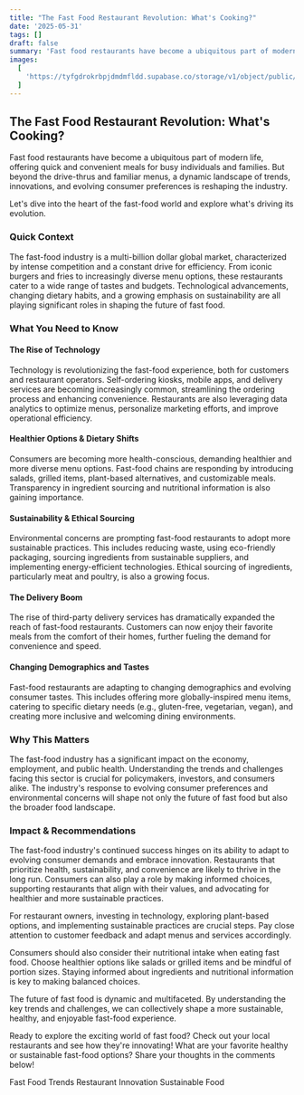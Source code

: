 ```yaml
---
title: "The Fast Food Restaurant Revolution: What's Cooking?"
date: '2025-05-31'
tags: []
draft: false
summary: 'Fast food restaurants have become a ubiquitous part of modern life, offering quick and convenient meals for busy individuals and families. But beyond the drive-thrus and familiar menus, a dynamic landscape of trends, innovations, and evolving consumer preferences is reshaping the industry.'
images:
  [
    'https://tyfgdrokrbpjdmdmfldd.supabase.co/storage/v1/object/public/image/2025-05-31-12-04-13-630+02-00.jpg',
  ]
---
```


## The Fast Food Restaurant Revolution: What's Cooking?

Fast food restaurants have become a ubiquitous part of modern life, offering quick and convenient meals for busy individuals and families. But beyond the drive-thrus and familiar menus, a dynamic landscape of trends, innovations, and evolving consumer preferences is reshaping the industry.

Let's dive into the heart of the fast-food world and explore what's driving its evolution.

### Quick Context

The fast-food industry is a multi-billion dollar global market, characterized by intense competition and a constant drive for efficiency. From iconic burgers and fries to increasingly diverse menu options, these restaurants cater to a wide range of tastes and budgets. Technological advancements, changing dietary habits, and a growing emphasis on sustainability are all playing significant roles in shaping the future of fast food.

### What You Need to Know

#### The Rise of Technology

Technology is revolutionizing the fast-food experience, both for customers and restaurant operators. Self-ordering kiosks, mobile apps, and delivery services are becoming increasingly common, streamlining the ordering process and enhancing convenience. Restaurants are also leveraging data analytics to optimize menus, personalize marketing efforts, and improve operational efficiency.

#### Healthier Options & Dietary Shifts

Consumers are becoming more health-conscious, demanding healthier and more diverse menu options. Fast-food chains are responding by introducing salads, grilled items, plant-based alternatives, and customizable meals. Transparency in ingredient sourcing and nutritional information is also gaining importance.

#### Sustainability & Ethical Sourcing

Environmental concerns are prompting fast-food restaurants to adopt more sustainable practices. This includes reducing waste, using eco-friendly packaging, sourcing ingredients from sustainable suppliers, and implementing energy-efficient technologies. Ethical sourcing of ingredients, particularly meat and poultry, is also a growing focus.

#### The Delivery Boom

The rise of third-party delivery services has dramatically expanded the reach of fast-food restaurants. Customers can now enjoy their favorite meals from the comfort of their homes, further fueling the demand for convenience and speed.

#### Changing Demographics and Tastes

Fast-food restaurants are adapting to changing demographics and evolving consumer tastes. This includes offering more globally-inspired menu items, catering to specific dietary needs (e.g., gluten-free, vegetarian, vegan), and creating more inclusive and welcoming dining environments.

### Why This Matters

The fast-food industry has a significant impact on the economy, employment, and public health. Understanding the trends and challenges facing this sector is crucial for policymakers, investors, and consumers alike. The industry's response to evolving consumer preferences and environmental concerns will shape not only the future of fast food but also the broader food landscape.

### Impact & Recommendations

The fast-food industry's continued success hinges on its ability to adapt to evolving consumer demands and embrace innovation. Restaurants that prioritize health, sustainability, and convenience are likely to thrive in the long run. Consumers can also play a role by making informed choices, supporting restaurants that align with their values, and advocating for healthier and more sustainable practices.

For restaurant owners, investing in technology, exploring plant-based options, and implementing sustainable practices are crucial steps. Pay close attention to customer feedback and adapt menus and services accordingly.

Consumers should also consider their nutritional intake when eating fast food. Choose healthier options like salads or grilled items and be mindful of portion sizes. Staying informed about ingredients and nutritional information is key to making balanced choices.

The future of fast food is dynamic and multifaceted. By understanding the key trends and challenges, we can collectively shape a more sustainable, healthy, and enjoyable fast-food experience.

Ready to explore the exciting world of fast food? Check out your local restaurants and see how they're innovating! What are your favorite healthy or sustainable fast-food options? Share your thoughts in the comments below!

Fast Food Trends
Restaurant Innovation
Sustainable Food
